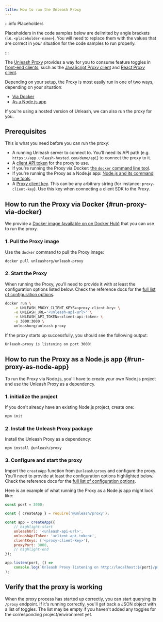 ```yaml
---
title: How to run the Unleash Proxy
---
```



:::info Placeholders

Placeholders in the code samples below are delimited by angle brackets (i.e. `<placeholder-name>`). You will need to replace them with the values that are correct in _your_ situation for the code samples to run properly.

:::

The [Unleash Proxy](../sdks/unleash-proxy.md) provides a way for you to consume feature toggles in [front-end clients](../sdks/index.md#front-end-sdks), such as the [JavaScript Proxy client](../sdks/proxy-javascript.md) and [React Proxy client](../sdks/proxy-react.md).

Depending on your setup, the Proxy is most easily run in one of two ways, depending on your situation:

-   [Via Docker](#run-proxy-via-docker)
-   [As a Node.js app](#run-proxy-as-node-app)

If you're using a hosted version of Unleash, we can also run the proxy for you.

## Prerequisites

This is what you need before you can run the proxy:

-   A running Unleash server to connect to. You'll need its API path (e.g. `https://app.unleash-hosted.com/demo/api`) to connect the proxy to it.
-   A [client API token](../reference/api-tokens-and-client-keys#client-tokens) for the proxy to use.
-   If you're running the Proxy via Docker: [the `docker` command line tool](https://www.docker.com/).
-   If you're running the Proxy as a Node.js app: [Node.js and its command line tools](https://nodejs.org/).
-   A [Proxy client key](../reference/api-tokens-and-client-keys#proxy-client-keys). This can be any arbitrary string (for instance: `proxy-client-key`). Use this key when connecting a client SDK to the Proxy.

## How to run the Proxy via Docker {#run-proxy-via-docker}

We provide a [Docker image (available on on Docker Hub)](https://hub.docker.com/r/unleashorg/unleash-proxy) that you can use to run the proxy.

### 1. Pull the Proxy image

Use the `docker` command to pull the Proxy image:

```bash title="Pull the Unleash Proxy docker image"
docker pull unleashorg/unleash-proxy
```

### 2. Start the Proxy

When running the Proxy, you'll need to provide it with at least the configuration options listed below. Check the reference docs for the [full list of configuration options](../sdks/unleash-proxy.md#configuration-options).

```bash title="Run the Unleash Proxy via Docker"
docker run \
    -e UNLEASH_PROXY_CLIENT_KEYS=<proxy-client-key> \
    -e UNLEASH_URL='<unleash-api-url>' \
    -e UNLEASH_API_TOKEN=<client-api-token> \
    -p 3000:3000 \
    unleashorg/unleash-proxy
```

If the proxy starts up successfully, you should see the following output:

```bash
Unleash-proxy is listening on port 3000!
```

## How to run the Proxy as a Node.js app {#run-proxy-as-node-app}

To run the Proxy via Node.js, you'll have to create your own Node.js project and use the Unleash Proxy as a dependency.

### 1. initialize the project

If you don't already have an existing Node.js project, create one:

```bash npm2yarn
npm init
```

### 2. Install the Unleash Proxy package

Install the Unleash Proxy as a dependency:

```shell npm2yarn
npm install @unleash/proxy
```

### 3. Configure and start the proxy

Import the `createApp` function from `@unleash/proxy` and configure the proxy. You'll need to provide at least the configuration options highlighted below. Check the reference docs for the [full list of configuration options](../sdks/unleash-proxy.md#configuration-options).

Here is an example of what running the Proxy as a Node.js app might look like:

```js title="Sample app running the Unleash Proxy"
const port = 3000;

const { createApp } = require('@unleash/proxy');

const app = createApp({
    // highlight-start
    unleashUrl: '<unleash-api-url>',
    unleashApiToken: '<client-api-token>',
    clientKeys: ['<proxy-client-key>'],
    proxyPort: 3000,
    // highlight-end
});

app.listen(port, () =>
    console.log(`Unleash Proxy listening on http://localhost:${port}/proxy`),
);
```

## Verify that the proxy is working

When the proxy process has started up correctly, you can start querying its `/proxy` endpoint. If it's running correctly, you'll get back a JSON object with a list of toggles. The list may be empty if you haven't added any toggles for the corresponding project/environment yet.

<ApiRequest verb="get" url="proxy" endpointType="proxy" title="Request toggles from the Unleash Proxy"/>
